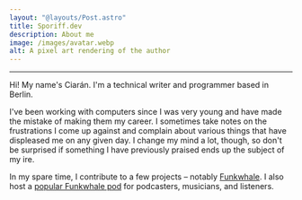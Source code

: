 ```yaml
---
layout: "@layouts/Post.astro"
title: Sporiff.dev
description: About me
image: /images/avatar.webp
alt: A pixel art rendering of the author
---
```



<UserCard />

---

Hi! My name's Ciarán. I'm a technical writer and programmer based in Berlin.

I've been working with computers since I was very young and have made the mistake of making them my career. I sometimes take notes on the frustrations I come up against and complain about various things that have displeased me on any given day. I change my mind a lot, though, so don't be surprised if something I have previously praised ends up the subject of my ire.

In my spare time, I contribute to a few projects – notably [Funkwhale]. I also host a [popular Funkwhale pod][funkwhale-pod] for podcasters, musicians, and listeners.

[Funkwhale]: https://funkwhale.audio
[funkwhale-pod]: https://tanukitunes.com
